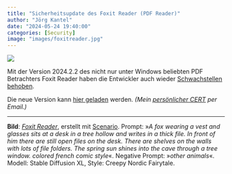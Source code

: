 ```yaml
---
title: "Sicherheitsupdate des Foxit Reader (PDF Reader)"
author: "Jörg Kantel"
date: "2024-05-24 19:40:00"
categories: [Security]
image: "images/foxitreader.jpg"
---
```


[![](images/foxitreader-b.jpg)](https://www.flickr.com/photos/schockwellenreiter/53569439976/)

Mit der Version 2024.2.2 des nicht nur unter Windows beliebten PDF Betrachters Foxit Reader haben die Entwickler auch wieder [Schwachstellen behoben](https://www.foxit.com/support/security-bulletins.html).

Die neue Version kann [hier geladen](https://www.foxitsoftware.com/downloads/#Foxit-Reader/) werden. *(Mein [persönlicher CERT](http://www.gwdg.de/~mreiman1/) per Email.)*

---

**Bild**: *[Foxit Reader](https://www.flickr.com/photos/schockwellenreiter/53569439976/)*, erstellt mit [Scenario](http://cognitiones.kantel-chaos-team.de/technikgeschichte/rechnerundnetze/scenario.html). Prompt: »*A fox wearing a vest and glasses sits at a desk in a tree hollow and writes in a thick file. In front of him there are still open files on the desk. There are shelves on the walls with lots of file folders. The spring sun shines into the cave through a tree window. colored french comic style*«. Negative Prompt: »*other animals*«. Modell: Stable Diffusion XL, Style: Creepy Nordic Fairytale.
